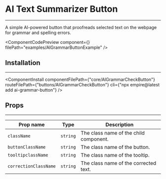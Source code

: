 
# AI Text Summarizer Button

---

A simple AI-powered button that proofreads selected text on the webpage for grammar and spelling errors.

<ComponentCodePreview
  component={<AIGrammarButtonExample />}
  filePath="examples/AIGrammarButtonExample"
/>

## Installation

---

<ComponentInstall
  componentFilePath={"core/AIGrammarCheckButton"}
  routeFilePath={"buttons/AIGrammarCheckButton"}
  cli={"npx empire@latest add ai-grammar-button"}
/>

## Props

---

| Prop name             | Type     | Description                            |
| --------------------- | -------- | -------------------------------------- |
| `className`           | `string` | The class name of the child component. |
| `buttonClassName`     | `string` | The class name of the button.          |
| `tooltipclassName`    | `string` | The class name of the tooltip.         |
| `correctionClassName` | `string` | The class name of the corrected text.  |
